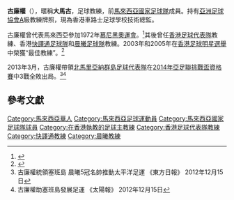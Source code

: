 '''古廉權'''（{{bd|1951年|3月27日|}}），暱稱'''大馬古'''，足球教練，前[[馬來西亞國家足球隊|馬來西亞國家足球隊]]成員。持有[[亞洲足球協會|亞洲足球協會]]A級教練牌照，現為香港車路士足球學校技術總監。

古廉權曾代表馬來西亞參加1972年[[慕尼黑奧運會|慕尼黑奧運會]]。<ref>{{Cite web |url=http://www.fifa.com/tournaments/archive/tournament=512/edition=197110/teams/team=1889798.html |title=Malaysia - Munich 1972 - FIFA.com |accessdate=2015-02-06 |archive-date=2008-06-10 |archive-url=https://web.archive.org/web/20080610192035/http://www.fifa.com/tournaments/archive/tournament%3D512/edition%3D197110/teams/team%3D1889798.html |dead-url=no }}</ref>其後曾任[[香港足球代表隊|香港足球代表隊]]教練、香港[[花花足球會|快譯通足球隊]]和[[晨曦足球隊|晨曦足球隊]]教練。2003年和2005年在[[香港足球明星選舉|香港足球明星選舉]]中榮獲“最佳教練”。<ref>{{Cite web |url=http://www.rthk.org.hk/press/chi/20030508_66_77909.html |title=最佳足球明星選舉結果昨日公佈 - RTHK |accessdate=2015-02-06 |archive-date=2003-07-27 |archive-url=https://web.archive.org/web/20030727084830/http://www.rthk.org.hk/press/chi/20030508_66_77909.html |dead-url=no }}</ref>

2013年3月，古廉權帶領[[北馬里亞納群島足球代表隊|北馬里亞納群島足球代表隊]]在[[2014年亞足聯挑戰盃資格賽|2014年亞足聯挑戰盃資格賽]]中3戰全敗出局。<ref>古廉權統領塞班島 晨曦5冠名帥推動太平洋足運 《東方日報》 2012年12月15日</ref><ref>古廉權助塞班島發展足運 《太陽報》 2012年12月15日</ref>

==參考文獻==
{{reflist}}

{{香港足球明星選舉最佳教練}}
{{1994年亞運足球香港隊}}
{{1995年戴拿斯盃香港隊}}

[[Category:馬來西亞華人|Category:馬來西亞華人]]
[[Category:馬來西亞足球運動員|Category:馬來西亞足球運動員]]
[[Category:馬來西亞國家足球隊球員|Category:馬來西亞國家足球隊球員]]
[[Category:在香港執教的足球主教練|Category:在香港執教的足球主教練]]
[[Category:香港足球代表隊教練|Category:香港足球代表隊教練]]
[[Category:快譯通教練|Category:快譯通教練]]
[[Category:晨曦教練|Category:晨曦教練]]
